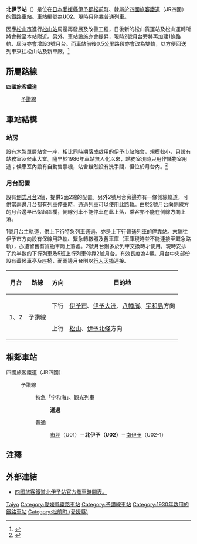 {{NoteTA|1 = zh:北伊予站; zh-cn:北伊予站; zh-tw:北伊予車站; zh-hk:北伊予站; }}
{{日本車站資訊
|公司色   = #1cadca
|文字色   =
|站名     = 北伊予站
|pxl      = 
|圖片     = 
|圖片說明 = 
|日文原名 = 北伊予
|平假名   = きたいよ
|羅馬拼音 = Kita-Iyo
|前一站   = U01 [[市坪站|市坪]]
|前一站距離 = 2.1
|後一站距離 = 1.6
|後一站   = [[南伊予站|南伊予]] U02-1
|電報略號 = キイ
|車站編號 = {{車站編號c|#fbaf18|U02}}
|所屬公司 = [[四國旅客鐵道|四國旅客鐵道]]（JR四國）
|所屬路線 = {{Color|#fbaf18|■}}[[予讚線|予讚線]]
|距離     = 200.3
|起站     = [[高松站_(香川縣)|高松]]
|所在地   = [[愛媛縣|愛媛縣]][[伊予郡|伊予郡]][[松前町_(愛媛縣)|松前町]]神崎
|車站構造 = [[地面車站|地面車站]]
|月台配置 = 2面2線
|啟用年月日 = 1930年2月27日
|廢止年月日 =
|上下車人次 = 
|統計年度 = 
|備註     = 無人站
}}

'''北伊予站'''（{{jpn|j=北伊予駅|hg=きたいよえき|rm=Kitaiyo eki|f=y}}）是位在[[日本|日本]][[愛媛縣|愛媛縣]][[伊予郡|伊予郡]][[松前町_(愛媛縣)|松前町]]、隸屬於[[四國旅客鐵道|四國旅客鐵道]]（JR四國）的[[鐵路車站|鐵路車站]]。車站編號為'''U02'''。現時只停靠普通列車。

因應[[松山市|松山市]]進行[[松山站_(愛媛縣)|松山站]]周邊再發展及改善工程，日後新的松山貨運站及松山運轉所將會搬至本站附近。另外，車站設施亦會提昇，現時2號月台旁將再加建1條路軌，屆時亦會增設3號月台。而車站前後0.5[[公里|公里]]路段亦會改為雙軌，以方便回送列車來往松山站及新車廠。<ref>{{Cite web |url=http://www.pref.ehime.jp/chu52146/tetsudoukoukahp/tetsudoukouka/2-4.html |title=車両基地・貨物駅、北伊予駅改良の事業概要。愛媛縣縣廳公式網站。 |accessdate=2014-08-31 |archive-date=2014-12-15 |archive-url=https://web.archive.org/web/20141215093217/http://www.pref.ehime.jp/chu52146/tetsudoukoukahp/tetsudoukouka/2-4.html |dead-url=no }}</ref>

==所屬路線==
'''四國旅客鐵道'''
:{{Color|#fbaf18|■}} [[予讚線|予讚線]]

==車站結構==
===站房===
設有木製單層站舍一座，相比同時期落成啟用的[[伊予市站|伊予市站]]站舍，規模較小，只設有站務室及候車大堂。隨早於1986年車站無人化以來，站務室現時只用作儲物室用途；候車室內設有自動售票機，站舍雖然設有洗手間，但位於月台內。<ref>{{Cite web |url=http://rail.lazybose.net/2013/10/091200.html |title=非官方車站介紹。 |accessdate=2014-08-31 |archive-date=2014-09-03 |archive-url=https://web.archive.org/web/20140903135029/http://rail.lazybose.net/2013/10/091200.html |dead-url=no }}</ref>

===月台配置===
設有[[側式月台|側式月台]]2個，提供2面2線的配置。另外2號月台旁邊亦有一條側線軌道，可供當兩邊月台都有列車停車時，通過列車可以使用此路軌。由於2號月台向側線方的月台邊早已架起圍欄，側線列車不能停車在此上落，乘客亦不能在側線方向上落。

1號月台主軌道，供上下行特急列車通過，亦是上下行普通列車的停靠站。末端往伊予市方向設有保線用路軌、緊急轉轍器及舊車庫（車庫現時並不能連接至緊急路軌），亦遺留舊有貨物車廂上落處。2號月台則多於列車交換時才使用，現時安排了約半數的下行列車及5班上行列車停靠2號月台。有效長度為4輛。月台中央部份設有蓋候車亭及座椅，而兩邊月台則以[[行人天橋|行人天橋]]連接。

{| rules="rows" class="wikitable"
!月台<!-- 事業者側による呼称 --->!!路線!!方向!!目的地
|-
! rowspan=2 | 1、2
| rowspan=2 | {{color|#fbaf18|■}}予讚線
| style="text-align:center" | 下行
| [[伊予市站|伊予市]]、[[伊予大洲站|伊予大洲]]、[[八幡濱站|八幡濱]]、[[宇和島站|宇和島]]方向
|-
| style="text-align:center" | 上行
| [[松山站_(愛媛縣)|松山]]、[[伊予北條站|伊予北條]]方向
|}

== 相鄰車站 ==
; 四國旅客鐵道（JR四國）
: {{Color|#fbaf18|■}}予讚線
::特急「宇和海」、觀光列車
::: '''通過'''
::普通
::: [[市坪站|市坪]]（U01）－'''北伊予（U02）'''－[[南伊予站|南伊予]]（U02-1）

==注釋==
{{reflist}}

==外部連結==
* [http://www.jr-shikoku.co.jp/01_trainbus/jikoku/pdf/kita-iyo.pdf 四國旅客鐵道北伊予站官方發車時間表。]{{Wayback|url=http://www.jr-shikoku.co.jp/01_trainbus/jikoku/pdf/kita-iyo.pdf |date=20200228202637 }} {{ja}}

{{予讚線、內子線}}
{{予讚線 (伊予長濱地區)}}

{{Commonscat|Kita-Iyo Station}}

{{DEFAULTSORT:Kita-Iyo}}
[[Category:日本鐵路車站_Ki|Taiyo]]
[[Category:愛媛縣鐵路車站|Category:愛媛縣鐵路車站]]
[[Category:予讚線車站|Category:予讚線車站]]
[[Category:1930年啟用的鐵路車站|Category:1930年啟用的鐵路車站]]
[[Category:松前町_(愛媛縣)|Category:松前町 (愛媛縣)]]